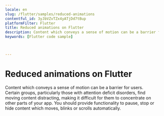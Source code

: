 ```yaml
---
locale: en
slug: /flutter/samples/reduced-animations
contentful_id: 3yJbVZvTZx4yATjDd7tBup
platformFilter: Flutter
title: Reduced animations on Flutter
description: Content which conveys a sense of motion can be a barrier for users.
keywords: [Flutter code sample]


	
---
```


# Reduced animations on Flutter

Content which conveys a sense of motion can be a barrier for users. Certain groups, particularly those with attention deficit disorders, find moving content distracting, making it difficult for them to concentrate on other parts of your app. You should provide functionality to pause, stop or hide content which moves, blinks or scrolls automatically.

<CodeSample id="screen-animations" locale="en" platform="flutter"/>